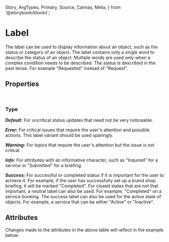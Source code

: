   Story,
  ArgTypes,
  Primary,
  Source,
  Canvas,
  Meta,
} from '@storybook/blocks';


<Meta of={LabelStories} />

# Label

The label can be used to display information about an object, such as the status or category of an object.
The label contains only a single word to describe the status of an object. Multiple words are used only when a complex condition needs to be described. The status is described in the past tense. For example "Requested" instead of "Request".

## Properties

<br />

### Type

**_Default:_** For uncritical status updates that need not be very noticeable.

<Story id="components-status-feedback-label--story-010-neutral" />

**_Error:_** For critical issues that require the user's attention and possible actions. This label variant should be
used sparingly.

<Story id="components-status-feedback-label--story-050-error" />

**_Warning:_** For topics that require the user's attention but the issue is not critical.

<Story id="components-status-feedback-label--story-040-warning" />

**_Info:_** For attributes with an informative character, such as "Inquired" for a service or "Submitted" for a briefing.

<Story id="components-status-feedback-label--story-020-info" />

**_Success:_** For successful or completed status if it is important for the user to achieve it. For example, if the user has successfully set up a brand shop briefing, it will be marked "Completed". For closed states that are not that important, a neutral label can also be used. For example, "Completed" on a service booking. The success label can also be used for the active state of objects. For example, a service that can be either "Active" or "Inactive".

<Story id="components-status-feedback-label--story-030-success" />

## Attributes

<ArgTypes of={LabelStories} />
Changes made to the attributes in the above table will reflect in the example below:
<Primary />
